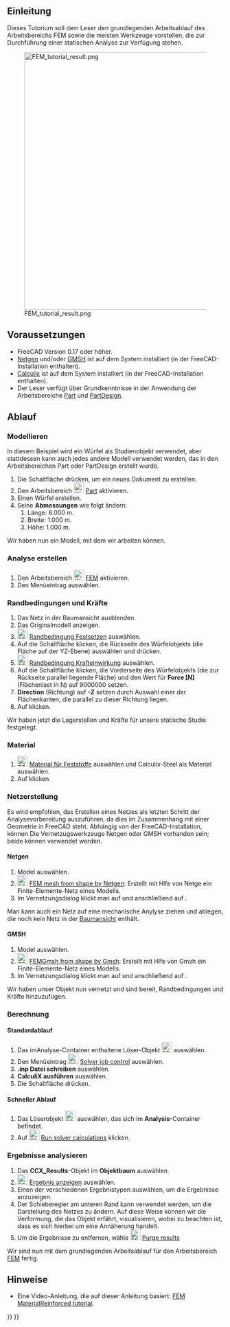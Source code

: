 <languages/>

{{TutorialInfo/de
|Topic= Finite-Elemente-Analyse
|Level= Anfänger
|Time= 10 Minuten + Löserzeit
|Author=[http://freecadweb.org/wiki/index.php?title=User:Drei Drei]
|FCVersion=0.17 oder höher
}}

<span id="Introduction"></span>
==Einleitung==

Dieses Tutorium soll dem Leser den grundlegenden Arbeitsablauf des Arbeitsbereichs FEM sowie die meisten Werkzeuge vorstellen, die zur Durchführung einer statischen Analyse zur Verfügung stehen.

[[Image:FEM_tutorial_result.png|600px]]

<span id="Requirements"></span>
==Voraussetzungen==

* FreeCAD Version 0.17 oder höher.
* [http://sourceforge.net/projects/netgen-mesher/ Netgen] und/oder [http://geuz.org/gmsh/ GMSH] ist auf dem System installiert (in der FreeCAD-Installation enthalten).
* [http://www.calculix.de/ Calculix] ist auf dem System installiert (in der FreeCAD-Installation enthalten).
* Der Leser verfügt über Grundkenntnisse in der Anwendung der Arbeitsbereiche [[Part_Workbench/de|Part]] und [[PartDesign_Workbench/de|PartDesign]].

<span id="Procedure"></span>
==Ablauf==

<span id="Modeling"></span>
===Modellieren ===

In diesem Beispiel wird ein Würfel als Studienobjekt verwendet, aber stattdessen kann auch jedes andere Modell verwendet werden, das in den Arbeitsbereichen Part oder PartDesign erstellt wurde.

# Die Schaltfläche {{Button|[[Image:Std_New.svg|16px|link=Std_New/de]] [[Std_New/de|Std Neu]]}} drücken, um ein neues Dokument zu erstellen.
# Den Arbeitsbereich [[Image:Workbench_Part.svg|24px|link=Part_Workbench/de]] [[Part_Workbench|Part]] aktivieren.
# Einen Würfel erstellen.
# Seine '''Abmessungen''' wie folgt ändern:
## Länge: 8.000 m.
## Breite: 1.000 m.
## Höhe:  1.000 m.

Wir haben nun ein Modell, mit dem wir arbeiten können.

<span id="Creating_the_Analysis"></span>
===Analyse erstellen===

# Den Arbeitsbereich [[Image:Workbench_FEM.svg|24px|link=FEM_Workbench/de]] [[FEM_Workbench|FEM]] aktivieren.
# Den Menüeintrag {{MenuCommand|Modell → [[Image:FEM_Analysis.svg|16px]] Analyse-Container‏‎}} auswählen.

<span id="Constraints_and_Forces"></span>
===Randbedingungen und Kräfte===

# Das Netz in der Baumansicht ausblenden.
# Das Originalmodell anzeigen.
# [[Image:FEM_ConstraintFixed.svg|24px|link=FEM_ConstraintFixed/de]] [[FEM_ConstraintFixed/de|Randbedingung Festsetzen]] auswählen.
# Auf die Schaltfläche {{Button|Hinzufügen}} klicken, die Rückseite des Würfelobjekts (die Fläche auf der YZ-Ebene) auswählen und {{Button|OK}} drücken.
# [[Image:FEM_ConstraintForce.svg|24px|link=FEM_ConstraintForce/de]] [[FEM_ConstraintForce/de|Randbedingung Krafteinwirkung]] auswählen.
# Auf die Schaltfläche {{Button|Hinzufügen}} klicken, die Vorderseite des Würfelobjekts (die zur Rückseite parallel liegende Fläche) und den Wert für '''Force [N]''' (Flächenlast in N) auf 9000000 setzen.
# '''Direction''' (Richtung) auf '''-Z''' setzen durch Auswahl einer der Flächenkanten, die parallel zu dieser Richtung liegen.
# Auf {{Button|OK}} klicken.

Wir haben jetzt die Lagerstellen und Kräfte für unsere statische Studie festgelegt.

<span id="Material"></span>
===Material===

# [[Image:FEM_MaterialSolid.svg|24px]] [[FEM_MaterialSolid/de|Material für Feststoffe]] auswählen und Calculix-Steel als Material auswählen.
# Auf {{Button|OK}} klicken.

<span id="Meshing"></span>
===Netzerstellung===

Es wird empfohlen, das Erstellen eines Netzes als letzten Schritt der Analysevorbereitung auszuführen, da dies im Zusammenhang mit einer Geometrie in FreeCAD steht.
Abhängig von der FreeCAD-Installation, können Die Vernetzugswerkzeuge Netgen oder GMSH vorhanden sein; beide können verwendet werden.

<span id="Netgen"></span>
====Netgen====

# Model auswählen.
# [[Image:FEM_MeshNetgenFromShape.svg|24px]] [[FEM_MeshNetgenFromShape/de|FEM mesh from shape by Netgen]]: Erstellt mit Hlfe von Netge ein Finite-Elemente-Netz eines Modells.
# Im Vernetzungsdialog klickt man auf {{Button|Anwenden}} und anschließend auf {{Button|OK}}.

Man kann auch ein Netz auf eine mechanische Anylyse ziehen und ablegen, die noch kein Netz in der [[Tree_view/de|Baumansicht]] enthält.

<span id="GMSH"></span>
====GMSH====

# Model auswählen.
# [[Image:FEM_MeshGmshFromShape.svg|24px]] [[FEM_MeshGmshFromShape/de|FEMGmsh from shape by Gmsh]]: Erstellt mit Hlfe von Gmsh ein Finite-Elemente-Netz eines Modells.
# Im Vernetzungsdialog klickt man auf {{Button|Anwenden}} und anschließend auf {{Button|OK}}.

Wir haben unser Objekt nun vernetzt und sind bereit, Randbedingungen und Kräfte hinzuzufügen.

<span id="Running_the_Solver"></span>
===Berechnung===

<span id="Standard_Procedure"></span>
====Standardablauf====

# Das imAnalyse-Container enthaltene Löser-Objekt [[Image:FEM_SolverCalculixCxxtools.svg|24px]] auswählen.
# Den Menüeintrag [[Image:FEM_SolverControl.svg|24px]] [[FEM_SolverControl/de|Solver job control]] auswählen.
# '''.inp Datei schreiben''' auswählen.
# '''CalculiX ausführen''' auswählen.
# Die Schaltfläche {{Button|Schließen}} drücken.

<span id="Quick_Procedure"></span>
====Schneller Ablauf====

# Das Löserobjekt [[Image:FEM_SolverCalculixCxxtools.svg|24px]] auswählen, das sich im '''Analysis'''-Container befindet.
# Auf [[Image:FEM_SolverRun.svg|24px]] [[FEM_SolverRun/de|Run solver calculations]] klicken.

<span id="Analyzing_Results"></span>
===Ergebnisse analysieren===

# Das '''CCX_Results'''-Objekt im '''Objektbaum''' auswählen.
# [[Image:FEM_ResultShow.svg|24px|link=FEM_ResultShow/de]] [[FEM_ResultShow/de|Ergebnis anzeigen]] auswählen.
# Einen der verschiedenen Ergebnistypen auswählen, um die Ergebnisse anzuzeigen.
# Der Schieberegler am unteren Rand kann verwendet werden, um die Darstellung des Netzes zu ändern. Auf diese Weise können wir die Verformung, die das Objekt erfährt, visualisieren, wobei zu beachten ist, dass es sich hierbei um eine Annäherung handelt.
# Um die Ergebnisse zu entfernen, wähle  [[Image:FEM_ResultsPurge.svg|24px|link=FEM_ResultsPurge]] [[FEM_ResultsPurge/de|Purge results]]

{{Note|Vergleich zur vorherigen Beispieldatei|Wird der Ergebnistyp '''Verschiebung Z''' gewählt, kann man sehen, dass der erhaltene Wert fast identisch mit dem von FreeCAD gelieferten Testbeispiel ist. Unterschiede können aufgrund der Qualität des Netzes und der Anzahl der Knoten, die es besitzt, auftreten.}}

Wir sind nun mit dem grundlegenden Arbeitsablauf für den Arbeitsbereich [[FEM_Workbench/de|FEM]] fertig.

<span id="Notes"></span>
==Hinweise==

* Eine Video-Anleitung, die auf dieser Anleitung basiert: [https://www.youtube.com/watch?v=SZTIqhfCSVc FEM MaterialReinforced tutorial].


{{FEM Tools navi{{#translation:}}}}
{{Userdocnavi{{#translation:}}}}